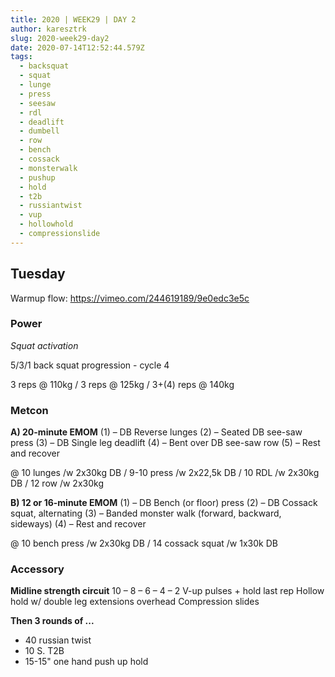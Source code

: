 ```yaml
---
title: 2020 | WEEK29 | DAY 2
author: karesztrk
slug: 2020-week29-day2
date: 2020-07-14T12:52:44.579Z
tags:
  - backsquat
  - squat
  - lunge
  - press
  - seesaw
  - rdl
  - deadlift
  - dumbell
  - row
  - bench
  - cossack
  - monsterwalk
  - pushup
  - hold
  - t2b
  - russiantwist
  - vup
  - hollowhold
  - compressionslide
---
```


## Tuesday

Warmup flow: <https://vimeo.com/244619189/9e0edc3e5c>

### Power

_Squat activation_

5/3/1 back squat progression - cycle 4

3 reps @ 110kg / 3 reps @ 125kg / 3+(4) reps @ 140kg

### Metcon

**A) 20-minute EMOM**
(1) – DB Reverse lunges
(2) – Seated DB see-saw press
(3) – DB Single leg deadlift
(4) – Bent over DB see-saw row
(5) – Rest and recover

@ 10 lunges /w 2x30kg DB / 9-10 press /w 2x22,5k DB / 10 RDL /w 2x30kg DB / 12 row /w 2x30kg

**B) 12 or 16-minute EMOM**
(1) – DB Bench (or floor) press
(2) – DB Cossack squat, alternating
(3) – Banded monster walk (forward, backward, sideways)
(4) – Rest and recover

@ 10 bench press /w 2x30kg DB / 14 cossack squat /w 1x30k DB

### Accessory

**Midline strength circuit**
10 – 8 – 6 – 4 – 2
V-up pulses + hold last rep
Hollow hold w/ double leg extensions overhead
Compression slides

**Then 3 rounds of ...**

- 40 russian twist
- 10 S. T2B
- 15-15" one hand push up hold

<!--EndFragment-->
